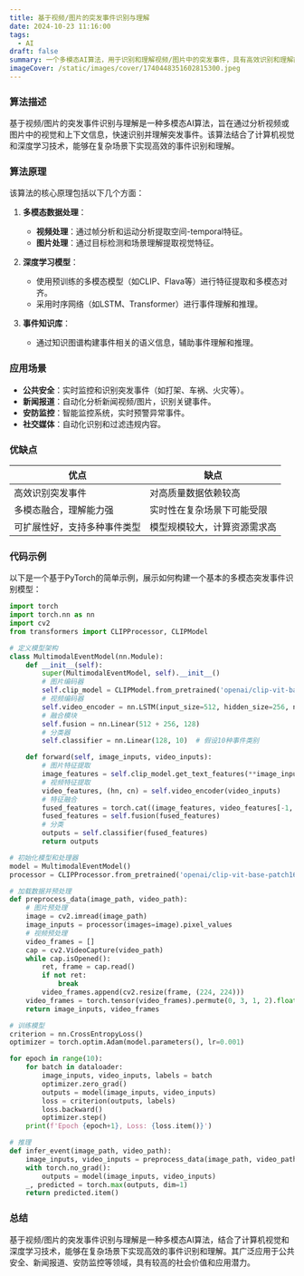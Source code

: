 ```yaml
---
title: 基于视频/图片的突发事件识别与理解
date: 2024-10-23 11:16:00
tags:
  - AI
draft: false
summary: 一个多模态AI算法，用于识别和理解视频/图片中的突发事件，具有高效识别和理解能力。
imageCover: /static/images/cover/1740448351602815300.jpeg
---
```


### 算法描述

基于视频/图片的突发事件识别与理解是一种多模态AI算法，旨在通过分析视频或图片中的视觉和上下文信息，快速识别并理解突发事件。该算法结合了计算机视觉和深度学习技术，能够在复杂场景下实现高效的事件识别和理解。

### 算法原理

该算法的核心原理包括以下几个方面：

1. **多模态数据处理**：

   - **视频处理**：通过帧分析和运动分析提取空间-temporal特征。
   - **图片处理**：通过目标检测和场景理解提取视觉特征。

2. **深度学习模型**：

   - 使用预训练的多模态模型（如CLIP、Flava等）进行特征提取和多模态对齐。
   - 采用时序网络（如LSTM、Transformer）进行事件理解和推理。

3. **事件知识库**：
   - 通过知识图谱构建事件相关的语义信息，辅助事件理解和推理。

### 应用场景

- **公共安全**：实时监控和识别突发事件（如打架、车祸、火灾等）。
- **新闻报道**：自动化分析新闻视频/图片，识别关键事件。
- **安防监控**：智能监控系统，实时预警异常事件。
- **社交媒体**：自动化识别和过滤违规内容。

### 优缺点

| **优点**                     | **缺点**                     |
| ---------------------------- | ---------------------------- |
| 高效识别突发事件             | 对高质量数据依赖较高         |
| 多模态融合，理解能力强       | 实时性在复杂场景下可能受限   |
| 可扩展性好，支持多种事件类型 | 模型规模较大，计算资源需求高 |

### 代码示例

以下是一个基于PyTorch的简单示例，展示如何构建一个基本的多模态突发事件识别模型：

```python
import torch
import torch.nn as nn
import cv2
from transformers import CLIPProcessor, CLIPModel

# 定义模型架构
class MultimodalEventModel(nn.Module):
    def __init__(self):
        super(MultimodalEventModel, self).__init__()
        # 图片编码器
        self.clip_model = CLIPModel.from_pretrained('openai/clip-vit-base-patch16-224-in21k')
        # 视频编码器
        self.video_encoder = nn.LSTM(input_size=512, hidden_size=256, num_layers=2)
        # 融合模块
        self.fusion = nn.Linear(512 + 256, 128)
        # 分类器
        self.classifier = nn.Linear(128, 10)  # 假设10种事件类别

    def forward(self, image_inputs, video_inputs):
        # 图片特征提取
        image_features = self.clip_model.get_text_features(**image_inputs)
        # 视频特征提取
        video_features, (hn, cn) = self.video_encoder(video_inputs)
        # 特征融合
        fused_features = torch.cat((image_features, video_features[-1, :, :]), dim=1)
        fused_features = self.fusion(fused_features)
        # 分类
        outputs = self.classifier(fused_features)
        return outputs

# 初始化模型和处理器
model = MultimodalEventModel()
processor = CLIPProcessor.from_pretrained('openai/clip-vit-base-patch16-224-in21k')

# 加载数据并预处理
def preprocess_data(image_path, video_path):
    # 图片预处理
    image = cv2.imread(image_path)
    image_inputs = processor(images=image).pixel_values
    # 视频预处理
    video_frames = []
    cap = cv2.VideoCapture(video_path)
    while cap.isOpened():
        ret, frame = cap.read()
        if not ret:
            break
        video_frames.append(cv2.resize(frame, (224, 224)))
    video_frames = torch.tensor(video_frames).permute(0, 3, 1, 2).float()  # (T, C, H, W)
    return image_inputs, video_frames

# 训练模型
criterion = nn.CrossEntropyLoss()
optimizer = torch.optim.Adam(model.parameters(), lr=0.001)

for epoch in range(10):
    for batch in dataloader:
        image_inputs, video_inputs, labels = batch
        optimizer.zero_grad()
        outputs = model(image_inputs, video_inputs)
        loss = criterion(outputs, labels)
        loss.backward()
        optimizer.step()
    print(f'Epoch {epoch+1}, Loss: {loss.item()}')

# 推理
def infer_event(image_path, video_path):
    image_inputs, video_inputs = preprocess_data(image_path, video_path)
    with torch.no_grad():
        outputs = model(image_inputs, video_inputs)
    _, predicted = torch.max(outputs, dim=1)
    return predicted.item()
```

### 总结

基于视频/图片的突发事件识别与理解是一种多模态AI算法，结合了计算机视觉和深度学习技术，能够在复杂场景下实现高效的事件识别和理解。其广泛应用于公共安全、新闻报道、安防监控等领域，具有较高的社会价值和应用潜力。
